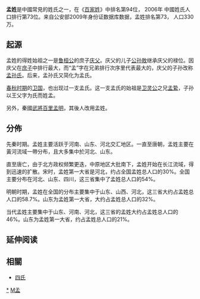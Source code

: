 {{姓氏
|姓氏=孟
|拼音=Mèng
|中国大陆=Meng
|台湾=Meng
|香港=Mang
|南京官話=men<sup>4</sup>
|澳门=Mang
|新加坡=
|马来西亚=Mang/Meng
|越南=Mạnh
|韩国=맹
|反切=
|同音字=
|堂号=
|郡望=[[平陆郡|平陆郡]]
}}

'''孟姓'''是中國常見的姓氏之一，在《[[百家姓|百家姓]]》中排名第94位， 2006年 中國姓氏人口排行第73位。来自公安部2009年身份证数据库数据，孟姓排名第73， 人口330万。

==起源==
孟姓的得姓始祖之一是[[鲁桓公|鲁桓公]]的庶子[[庆父|庆父]]。庆父的儿子[[公孙敖|公孙敖]]继承庆父的禄位。因庆父在[[庶子|庶子]]中排行最大，而“孟”字在兄弟排行次序里代表最大的，庆父的子孙改称[[孟孙氏|孟孙氏]]。后来，孟孙氏又简化为孟氏。

[[春秋时期|春秋时期]]的[[卫国|卫国]]，也出现过一支孟氏。这一支孟氏的始祖是[[卫灵公|卫灵公]]之兄[[孟絷|孟絷]]，子孙以王父字为氏而姓孟。

另外，秦國[[武將|武將]][[百里孟明|百里孟明]]，其後人改用孟姓。

==分佈==
先秦时期。孟姓主要活跃于河南、山东、河北交汇地区。一直至唐朝，孟姓主要在黃河流域一帶分布，且大多集中於河北、山东。

直至唐亡，由于北方政权频繁更迭，中原地区大批南下，孟姓开始在长江流域，得到迅速的扩散。宋时，孟姓第一大省是河北，约占全国孟姓总人口的30%。全国主要分布在河北、山东、四川，这三省集中了孟姓总人口的54%。

明朝时期，孟姓在全国的分布主要集中于山东、山西、河北，这三省大约占孟姓总人口的58.7%。山东为孟姓第一大省，大约占孟姓总人口的32%。

当代孟姓主要集中于山东、河南、河北，这三省的孟姓大约占孟姓总人口的46%。山东为孟姓第一大省，约占孟姓总人口的21%。

== 延伸阅读 ==
{{Wikisource further reading}}

==相關==
*[[四氏|四氏]]

{{中國首一百個姓氏}}

[[Category:孟姓|*]]
[[Category:漢姓|M孟]]